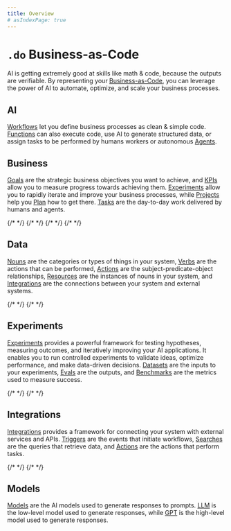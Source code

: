 ```yaml
---
title: Overview
# asIndexPage: true
---
```



# `.do` Business-as-Code

AI is getting extremely good at skills like math & code, because the outputs are verifiable. By representing your [Business-as-Code](/docs/manifesto), you can leverage the power of AI to automate, optimize, and scale your business processes.

## AI

[Workflows](/docs/workflows) let you define business processes as clean & simple code. [Functions](/docs/functions) can also execute code, use AI to generate structured data, or assign tasks to be performed by humans workers or autonomous [Agents](/docs/agents).

<Cards>
  <Cards.Card title='Workflows.do' href='/docs/workflows' />
  <Cards.Card title='Functions.do' href='/docs/functions' />
  <Cards.Card title='Agents.do' href='/docs/agents' />
</Cards>

## Business

[Goals](/docs/business/goals) are the strategic business objectives you want to achieve, and [KPIs](/docs/business/kpis) allow you to measure progress towards achieving them. [Experiments](/docs/experiments) allow you to rapidly iterate and improve your business processes, while [Projects](/docs/business/projects) help you [Plan](/docs/business/plans) how to get there. [Tasks](/docs/business/tasks) are the day-to-day work delivered by humans and agents.

<Cards>
  {/* <Cards.Card title='Businesses.do' href='/docs/business' /> */}
  <Cards.Card title='Goals.do' href='/docs/business/goals' />
  {/* <Cards.Card title='OKRs.do' href='/docs/business/okrs' /> */}
  {/* <Cards.Card title='KPIs.do' href='/docs/business/kpis' /> */}
  <Cards.Card title='Experiments.do' href='/docs/experiments' />
  <Cards.Card title='Projects.do' href='/docs/business/projects' />
  <Cards.Card title='Plans.do' href='/docs/business/plans' />
  {/* <Cards.Card title='Queues.do' href='/docs/business/queues' /> */}
  <Cards.Card title='Tasks.do' href='/docs/business/tasks' />
</Cards>

## Data

[Nouns](/docs/data/nouns) are the categories or types of things in your system, [Verbs](/docs/data/verbs) are the actions that can be performed, [Actions](/docs/data/actions) are the subject-predicate-object relationships, [Resources](/docs/data/resources) are the instances of nouns in your system, and [Integrations](/docs/events/integrations) are the connections between your system and external systems.

<Cards>
  <Cards.Card title='Nouns.do' href='/docs/data/nouns' />
  <Cards.Card title='Verbs.do' href='/docs/data/verbs' />
  <Cards.Card title='Actions.do' href='/docs/data/actions' />
  <Cards.Card title='Resources.do' href='/docs/data/resources' />
  <Cards.Card title='Integrations.do' href='/docs/events/integrations' />
  {/* <Cards.Card title='Events.do' href='/docs/data/events' /> */}
  <Cards.Card title='Analytics.do' href='/docs/data/analytics' />
  {/* <Cards.Card title='Database.do' href='/docs/data/database' /> */}
</Cards>

## Experiments

[Experiments](/docs/experiments) provides a powerful framework for testing hypotheses, measuring outcomes, and iteratively improving your AI applications. It enables you to run controlled experiments to validate ideas, optimize performance, and make data-driven decisions. [Datasets](/docs/experiments/datasets) are the inputs to your experiments, [Evals](/docs/experiments/evals) are the outputs, and [Benchmarks](/docs/experiments/benchmarks) are the metrics used to measure success.

<Cards>
  <Cards.Card title='Benchmarks.do' href='/docs/experiments/benchmarks' />
  <Cards.Card title='Datasets.do' href='/docs/experiments/datasets' />
  <Cards.Card title='Evals.do' href='/docs/experiments/evals' />
  {/* <Cards.Card title='Models.do' href='/docs/experiments/models' /> */}
  {/* <Cards.Card title='Prompts.do' href='/docs/experiments/prompts' /> */}
</Cards>

## Integrations

[Integrations](/docs/events/integrations) provides a framework for connecting your system with external services and APIs. [Triggers](/docs/events/triggers) are the events that initiate workflows, [Searches](/docs/events/searches) are the queries that retrieve data, and [Actions](/docs/events/actions) are the actions that perform tasks.

<Cards>
  {/* <Cards.Card title='Integrations.do' href='/docs/events/integrations' /> */}
  {/* <Cards.Card title='Connections.do' href='/docs/events/connections' /> */}
  <Cards.Card title='Triggers.do' href='/docs/events/triggers' />
  <Cards.Card title='Searches.do' href='/docs/events/searches' />
  <Cards.Card title='Actions.do' href='/docs/events/actions' />
</Cards>

## Models

[Models](/docs/experiments/models) are the AI models used to generate responses to prompts. [LLM](/docs/experiments/llm) is the low-level model used to generate responses, while [GPT](/docs/experiments/gpt) is the high-level model used to generate responses.

<Cards>
  <Cards.Card title='Models.do' href='/docs/experiments/models' />
  <Cards.Card title='LLM.do' href='/docs/experiments/models' />
  <Cards.Card title='GPT.do' href='/docs/experiments/models' />
</Cards>


